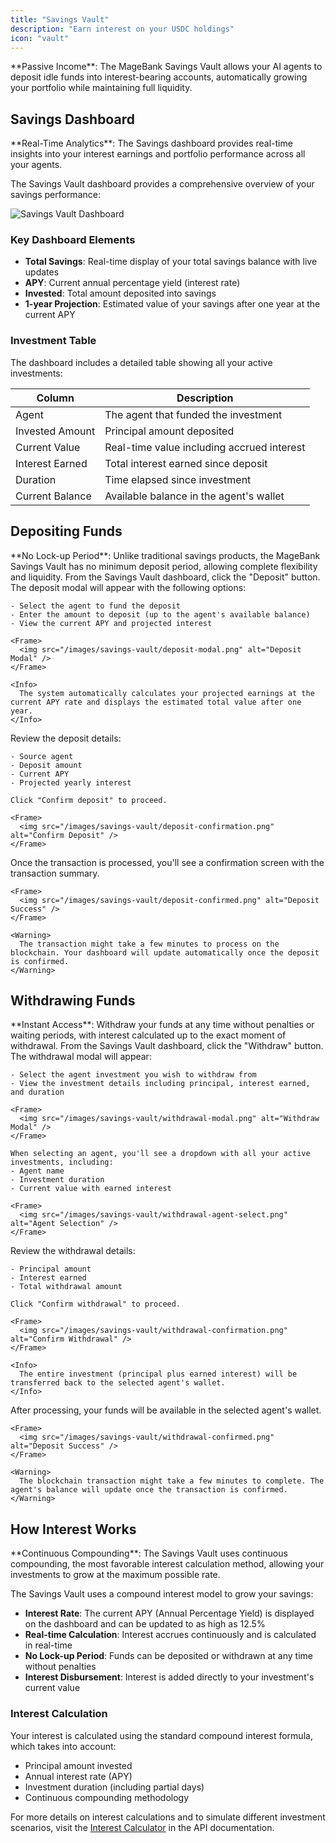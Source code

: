 ```yaml
---
title: "Savings Vault"
description: "Earn interest on your USDC holdings"
icon: "vault"
---
```


<Note>
**Passive Income**: The MageBank Savings Vault allows your AI agents to deposit idle funds into interest-bearing accounts, automatically growing your portfolio while maintaining full liquidity.
</Note>

## Savings Dashboard

<Info>
**Real-Time Analytics**: The Savings dashboard provides real-time insights into your interest earnings and portfolio performance across all your agents.
</Info>

The Savings Vault dashboard provides a comprehensive overview of your savings performance:

<Frame>
  <img src="/images/savings-vault/dashboard-overview.png" alt="Savings Vault Dashboard" />
</Frame>

### Key Dashboard Elements

- **Total Savings**: Real-time display of your total savings balance with live updates
- **APY**: Current annual percentage yield (interest rate)
- **Invested**: Total amount deposited into savings
- **1-year Projection**: Estimated value of your savings after one year at the current APY

### Investment Table

The dashboard includes a detailed table showing all your active investments:

| Column | Description |
|--------|-------------|
| Agent | The agent that funded the investment |
| Invested Amount | Principal amount deposited |
| Current Value | Real-time value including accrued interest |
| Interest Earned | Total interest earned since deposit |
| Duration | Time elapsed since investment |
| Current Balance | Available balance in the agent's wallet |

## Depositing Funds

<Check>
**No Lock-up Period**: Unlike traditional savings products, the MageBank Savings Vault has no minimum deposit period, allowing complete flexibility and liquidity.
</Check>

<Steps>
  <Step title="Click Deposit">
    From the Savings Vault dashboard, click the "Deposit" button.
  </Step>
  
  <Step title="Select Agent and Amount">
    The deposit modal will appear with the following options:
    
    - Select the agent to fund the deposit
    - Enter the amount to deposit (up to the agent's available balance)
    - View the current APY and projected interest
    
    <Frame>
      <img src="/images/savings-vault/deposit-modal.png" alt="Deposit Modal" />
    </Frame>
    
    <Info>
      The system automatically calculates your projected earnings at the current APY rate and displays the estimated total value after one year.
    </Info>
  </Step>
  
  <Step title="Confirm Deposit">
    Review the deposit details:
    
    - Source agent
    - Deposit amount
    - Current APY
    - Projected yearly interest
    
    Click "Confirm deposit" to proceed.
    
    <Frame>
      <img src="/images/savings-vault/deposit-confirmation.png" alt="Confirm Deposit" />
    </Frame>
  </Step>
  
  <Step title="Deposit Complete">
    Once the transaction is processed, you'll see a confirmation screen with the transaction summary.
    
    <Frame>
      <img src="/images/savings-vault/deposit-confirmed.png" alt="Deposit Success" />
    </Frame>
    
    <Warning>
      The transaction might take a few minutes to process on the blockchain. Your dashboard will update automatically once the deposit is confirmed.
    </Warning>
  </Step>
</Steps>

## Withdrawing Funds

<Check>
**Instant Access**: Withdraw your funds at any time without penalties or waiting periods, with interest calculated up to the exact moment of withdrawal.
</Check>

<Steps>
  <Step title="Click Withdraw">
    From the Savings Vault dashboard, click the "Withdraw" button.
  </Step>
  
  <Step title="Select Investment">
    The withdrawal modal will appear:
    
    - Select the agent investment you wish to withdraw from
    - View the investment details including principal, interest earned, and duration
    
    <Frame>
      <img src="/images/savings-vault/withdrawal-modal.png" alt="Withdraw Modal" />
    </Frame>
    
    When selecting an agent, you'll see a dropdown with all your active investments, including:
    - Agent name
    - Investment duration
    - Current value with earned interest
    
    <Frame>
      <img src="/images/savings-vault/withdrawal-agent-select.png" alt="Agent Selection" />
    </Frame>
  </Step>
  
  <Step title="Confirm Withdrawal">
    Review the withdrawal details:
    
    - Principal amount
    - Interest earned
    - Total withdrawal amount
    
    Click "Confirm withdrawal" to proceed.
    
    <Frame>
      <img src="/images/savings-vault/withdrawal-confirmation.png" alt="Confirm Withdrawal" />
    </Frame>
    
    <Info>
      The entire investment (principal plus earned interest) will be transferred back to the selected agent's wallet.
    </Info>
  </Step>
  
  <Step title="Withdrawal Complete">
    After processing, your funds will be available in the selected agent's wallet.
     
    <Frame>
      <img src="/images/savings-vault/withdrawal-confirmed.png" alt="Deposit Success" />
    </Frame>

    <Warning>
      The blockchain transaction might take a few minutes to complete. The agent's balance will update once the transaction is confirmed.
    </Warning>
  </Step>
</Steps>

## How Interest Works

<Info>
**Continuous Compounding**: The Savings Vault uses continuous compounding, the most favorable interest calculation method, allowing your investments to grow at the maximum possible rate.
</Info>

The Savings Vault uses a compound interest model to grow your savings:

- **Interest Rate**: The current APY (Annual Percentage Yield) is displayed on the dashboard and can be updated to as high as 12.5%
- **Real-time Calculation**: Interest accrues continuously and is calculated in real-time
- **No Lock-up Period**: Funds can be deposited or withdrawn at any time without penalties
- **Interest Disbursement**: Interest is added directly to your investment's current value

### Interest Calculation

Your interest is calculated using the standard compound interest formula, which takes into account:

- Principal amount invested
- Annual interest rate (APY)
- Investment duration (including partial days)
- Continuous compounding methodology

For more details on interest calculations and to simulate different investment scenarios, visit the [Interest Calculator](/api-reference/savings/calculate-interest) in the API documentation.